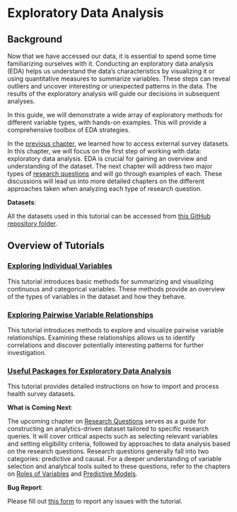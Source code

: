 
# Exploratory Data Analysis {#explore00}

## Background

Now that we have accessed our data, it is essential to spend some time familiarizing ourselves with it. Conducting an exploratory data analysis (EDA) helps us understand the data's characteristics by visualizing it or using quantitative measures to summarize variables. These steps can reveal outliers and uncover interesting or unexpected patterns in the data. The results of the exploratory analysis will guide our decisions in subsequent analyses.

In this guide, we will demonstrate a wide array of exploratory methods for different variable types, with hands-on examples. This will provide a comprehensive toolbox of EDA strategies.

::: column-margin
In the [previous chapter](accessing.html), we learned how to access external survey datasets. In this chapter, we will focus on the first step of working with data: exploratory data analysis. EDA is crucial for gaining an overview and understanding of the dataset. The next chapter will address two major types of [research questions](researchquestion.html) and will go through examples of each. These discussions will lead us into more detailed chapters on the different approaches taken when analyzing each type of research question.
:::

::: callout-important
**Datasets**:

All the datasets used in this tutorial can be accessed from [this GitHub repository folder](https://github.com/ehsanx/EpiMethods/tree/main/Data/accessing).
:::

## Overview of Tutorials

### [Exploring Individual Variables](exploring0.html)

This tutorial introduces basic methods for summarizing and visualizing continuous and categorical variables. These methods provide an overview of the types of variables in the dataset and how they behave.

### [Exploring Pairwise Variable Relationships](exploring1.html)

This tutorial introduces methods to explore and visualize pairwise variable relationships. Examining these relationships allows us to identify correlations and discover potentially interesting patterns for further investigation.

### [Useful Packages for Exploratory Data Analysis](exploring2.html)

This tutorial provides detailed instructions on how to import and process health survey datasets.

::: callout-note
**What is Coming Next**:

The upcoming chapter on [Research Questions](researchquestion.html) serves as a guide for constructing an analytics-driven dataset tailored to specific research queries. It will cover critical aspects such as selecting relevant variables and setting eligibility criteria, followed by approaches to data analysis based on the research questions. Research questions generally fall into two categories: predictive and causal. For a deeper understanding of variable selection and analytical tools suited to these questions, refer to the chapters on [Roles of Variables](confounding.html) and [Predictive Models](predictivefactors.html).
:::

::: callout-warning
**Bug Report**:

Please fill out [this form](https://forms.gle/YSwuiebtb1E9wjHu9) to report any issues with the tutorial.
:::

